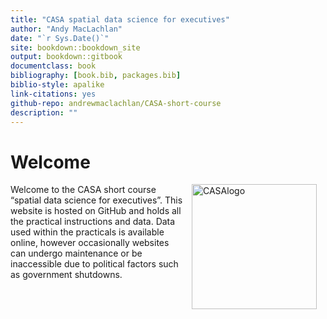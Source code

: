 ```yaml
--- 
title: "CASA spatial data science for executives"
author: "Andy MacLachlan"
date: "`r Sys.Date()`"
site: bookdown::bookdown_site
output: bookdown::gitbook
documentclass: book
bibliography: [book.bib, packages.bib]
biblio-style: apalike
link-citations: yes
github-repo: andrewmaclachlan/CASA-short-course
description: ""
---
```


# Welcome {-}

<a href="https://www.ucl.ac.uk/bartlett/casa/"><img src="general_images/casa_logo.jpg" height="200" alt="CASAlogo" align="right" style="margin: 0 1em 0 1em" /></a>

Welcome to the CASA short course "spatial data science for executives". This website is hosted on GitHub and holds all the practical instructions and data. Data used within the practicals is available online, however occasionally websites can undergo maintenance or be inaccessible due to political factors such as government shutdowns.  



